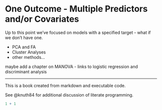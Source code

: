 # One Outcome - Multiple Predictors and/or Covariates

Up to this point we've focused on models with a specified target - what if we don't have one.

* PCA and FA
* Cluster Analyses
* other methods...

maybe add a chapter on MANOVA - links to logistic regression and discriminant analysis

---

This is a book created from markdown and executable code.

See @knuth84 for additional discussion of literate programming.

```r
1 + 1
```
